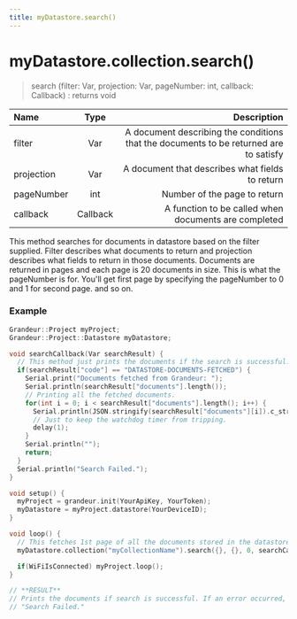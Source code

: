 ```yaml
---
title: myDatastore.search()
---
```


# myDatastore.collection.search()

>search (filter: Var, projection: Var, pageNumber: int, callback: Callback) : returns void

| Name       | Type |   Description |
| :------------ | :---------: | ----------: |
| filter        |    Var    | A document describing the conditions that the documents to be returned are to satisfy|
| projection        |    Var    | A document that describes what fields to return |
| pageNumber        |    int    | Number of the page to return|
| callback        |    Callback    | A function to be called when documents are completed|


This method searches for documents in datastore based on the filter supplied. Filter describes what documents to return and projection describes what fields to return in those documents. Documents are returned in pages and each page is 20 documents in size. This is what the pageNumber is for. You'll get first page by specifying the pageNumber to 0 and 1 for second page. and so on.

### Example

```cpp
Grandeur::Project myProject;
Grandeur::Project::Datastore myDatastore;

void searchCallback(Var searchResult) {
  // This method just prints the documents if the search is successful.
  if(searchResult["code"] == "DATASTORE-DOCUMENTS-FETCHED") {
    Serial.print("Documents fetched from Grandeur: ");
    Serial.println(searchResult["documents"].length());
    // Printing all the fetched documents.
    for(int i = 0; i < searchResult["documents"].length(); i++) {
      Serial.println(JSON.stringify(searchResult["documents"][i]).c_str());
      // Just to keep the watchdog timer from tripping.
      delay(1);
    }
    Serial.println("");
    return;
  }
  Serial.println("Search Failed.");
}

void setup() {
  myProject = grandeur.init(YourApiKey, YourToken);
  myDatastore = myProject.datastore(YourDeviceID);
}

void loop() {
  // This fetches 1st page of all the documents stored in the datastore.
  myDatastore.collection("myCollectionName").search({}, {}, 0, searchCallback);

  if(WiFiIsConnected) myProject.loop();
}

// **RESULT**
// Prints the documents if search is successful. If an error occurred, it prints
// "Search Failed."
```